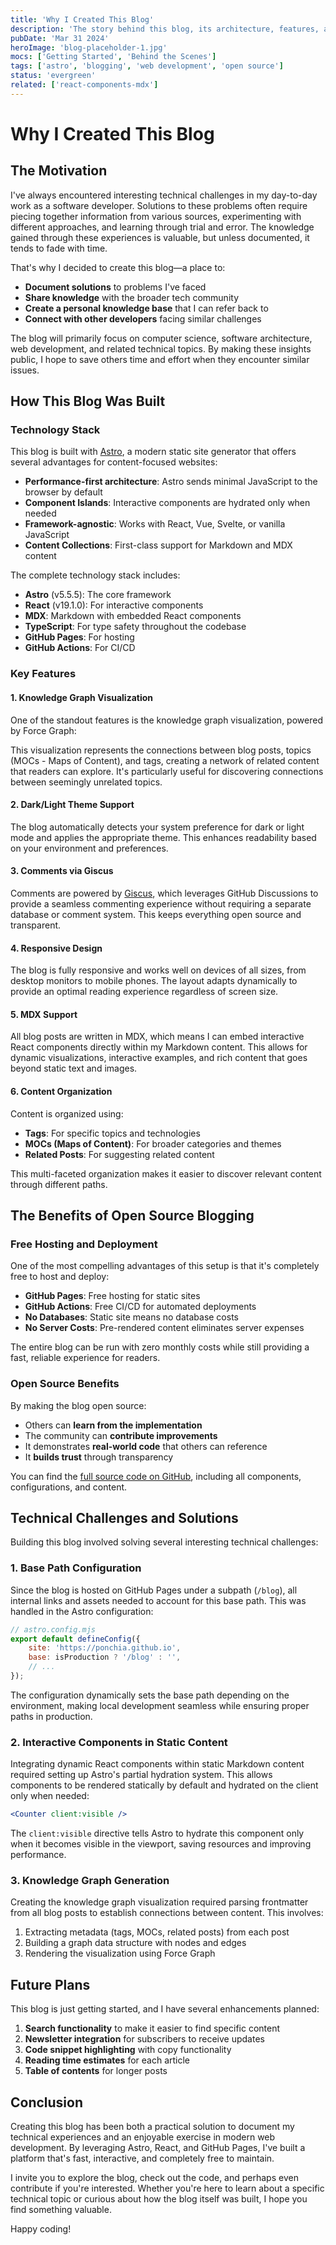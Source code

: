 ```yaml
---
title: 'Why I Created This Blog'
description: 'The story behind this blog, its architecture, features, and why I chose to make it open source'
pubDate: 'Mar 31 2024'
heroImage: 'blog-placeholder-1.jpg'
mocs: ['Getting Started', 'Behind the Scenes']
tags: ['astro', 'blogging', 'web development', 'open source']
status: 'evergreen'
related: ['react-components-mdx']
---
```



# Why I Created This Blog

## The Motivation

I've always encountered interesting technical challenges in my day-to-day work as a software developer. Solutions to these problems often require piecing together information from various sources, experimenting with different approaches, and learning through trial and error. The knowledge gained through these experiences is valuable, but unless documented, it tends to fade with time.

That's why I decided to create this blog—a place to:

- **Document solutions** to problems I've faced
- **Share knowledge** with the broader tech community
- **Create a personal knowledge base** that I can refer back to
- **Connect with other developers** facing similar challenges

The blog will primarily focus on computer science, software architecture, web development, and related technical topics. By making these insights public, I hope to save others time and effort when they encounter similar issues.

## How This Blog Was Built

### Technology Stack

This blog is built with [Astro](https://astro.build/), a modern static site generator that offers several advantages for content-focused websites:

- **Performance-first architecture**: Astro sends minimal JavaScript to the browser by default
- **Component Islands**: Interactive components are hydrated only when needed
- **Framework-agnostic**: Works with React, Vue, Svelte, or vanilla JavaScript
- **Content Collections**: First-class support for Markdown and MDX content

The complete technology stack includes:

- **Astro** (v5.5.5): The core framework
- **React** (v19.1.0): For interactive components
- **MDX**: Markdown with embedded React components
- **TypeScript**: For type safety throughout the codebase
- **GitHub Pages**: For hosting
- **GitHub Actions**: For CI/CD

### Key Features

#### 1. Knowledge Graph Visualization

One of the standout features is the knowledge graph visualization, powered by Force Graph:

<div style={{ height: '400px', marginBottom: '2rem', border: '1px solid var(--border-color)', borderRadius: '0.5rem' }}>
  <GraphView 
    graphData={{
      nodes: [
        { id: 'why-i-created-this-blog', label: 'Why I Created This Blog', type: 'post', status: 'evergreen' },
        { id: 'react-components-mdx', label: 'React Components in MDX', type: 'post', status: 'evergreen' },
        { id: 'moc-Getting Started', label: 'Getting Started', type: 'moc' },
        { id: 'moc-Behind the Scenes', label: 'Behind the Scenes', type: 'moc' },
        { id: 'tag-astro', label: 'astro', type: 'tag' },
        { id: 'tag-blogging', label: 'blogging', type: 'tag' },
        { id: 'tag-web development', label: 'web development', type: 'tag' },
        { id: 'tag-open source', label: 'open source', type: 'tag' }
      ],
      links: [
        { source: 'why-i-created-this-blog', target: 'moc-Getting Started', type: 'in-moc' },
        { source: 'why-i-created-this-blog', target: 'moc-Behind the Scenes', type: 'in-moc' },
        { source: 'why-i-created-this-blog', target: 'tag-astro', type: 'tagged' },
        { source: 'why-i-created-this-blog', target: 'tag-blogging', type: 'tagged' },
        { source: 'why-i-created-this-blog', target: 'tag-web development', type: 'tagged' },
        { source: 'why-i-created-this-blog', target: 'tag-open source', type: 'tagged' },
        { source: 'why-i-created-this-blog', target: 'react-components-mdx', type: 'related' }
      ]
    }}
  />
</div>

This visualization represents the connections between blog posts, topics (MOCs - Maps of Content), and tags, creating a network of related content that readers can explore. It's particularly useful for discovering connections between seemingly unrelated topics.

#### 2. Dark/Light Theme Support

The blog automatically detects your system preference for dark or light mode and applies the appropriate theme. This enhances readability based on your environment and preferences.

#### 3. Comments via Giscus

Comments are powered by [Giscus](https://giscus.app/), which leverages GitHub Discussions to provide a seamless commenting experience without requiring a separate database or comment system. This keeps everything open source and transparent.

#### 4. Responsive Design

The blog is fully responsive and works well on devices of all sizes, from desktop monitors to mobile phones. The layout adapts dynamically to provide an optimal reading experience regardless of screen size.

#### 5. MDX Support

All blog posts are written in MDX, which means I can embed interactive React components directly within my Markdown content. This allows for dynamic visualizations, interactive examples, and rich content that goes beyond static text and images.

#### 6. Content Organization

Content is organized using:

- **Tags**: For specific topics and technologies
- **MOCs (Maps of Content)**: For broader categories and themes
- **Related Posts**: For suggesting related content

This multi-faceted organization makes it easier to discover relevant content through different paths.

## The Benefits of Open Source Blogging

### Free Hosting and Deployment

One of the most compelling advantages of this setup is that it's completely free to host and deploy:

- **GitHub Pages**: Free hosting for static sites
- **GitHub Actions**: Free CI/CD for automated deployments
- **No Databases**: Static site means no database costs
- **No Server Costs**: Pre-rendered content eliminates server expenses

The entire blog can be run with zero monthly costs while still providing a fast, reliable experience for readers.

### Open Source Benefits

By making the blog open source:

- Others can **learn from the implementation**
- The community can **contribute improvements**
- It demonstrates **real-world code** that others can reference
- It **builds trust** through transparency

You can find the [full source code on GitHub](https://github.com/Ponchia/blog), including all components, configurations, and content.

## Technical Challenges and Solutions

Building this blog involved solving several interesting technical challenges:

### 1. Base Path Configuration

Since the blog is hosted on GitHub Pages under a subpath (`/blog`), all internal links and assets needed to account for this base path. This was handled in the Astro configuration:

```javascript
// astro.config.mjs
export default defineConfig({
    site: 'https://ponchia.github.io',
    base: isProduction ? '/blog' : '',
    // ...
});
```

The configuration dynamically sets the base path depending on the environment, making local development seamless while ensuring proper paths in production.

### 2. Interactive Components in Static Content

Integrating dynamic React components within static Markdown content required setting up Astro's partial hydration system. This allows components to be rendered statically by default and hydrated on the client only when needed:

```jsx
<Counter client:visible />
```

The `client:visible` directive tells Astro to hydrate this component only when it becomes visible in the viewport, saving resources and improving performance.

### 3. Knowledge Graph Generation

Creating the knowledge graph visualization required parsing frontmatter from all blog posts to establish connections between content. This involves:

1. Extracting metadata (tags, MOCs, related posts) from each post
2. Building a graph data structure with nodes and edges
3. Rendering the visualization using Force Graph

## Future Plans

This blog is just getting started, and I have several enhancements planned:

1. **Search functionality** to make it easier to find specific content
2. **Newsletter integration** for subscribers to receive updates
3. **Code snippet highlighting** with copy functionality
4. **Reading time estimates** for each article
5. **Table of contents** for longer posts

## Conclusion

Creating this blog has been both a practical solution to document my technical experiences and an enjoyable exercise in modern web development. By leveraging Astro, React, and GitHub Pages, I've built a platform that's fast, interactive, and completely free to maintain.

I invite you to explore the blog, check out the code, and perhaps even contribute if you're interested. Whether you're here to learn about a specific technical topic or curious about how the blog itself was built, I hope you find something valuable.

Happy coding! 